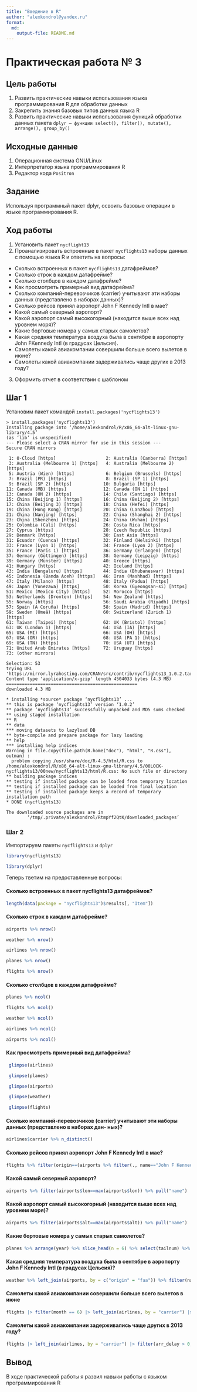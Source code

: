 ```yaml
---
title: "Введение в R"
author: "alexkondrol@yandex.ru"
format: 
  md:
    output-file: README.md
---
```


# Практическая работа № 3

## Цель работы

1. Развить практические навыки использования языка программирования R для обработки данных
2. Закрепить знания базовых типов данных языка R
3. Развить практические навыки использования функций обработки данных пакета `dplyr – функции select(), filter(), mutate(), arrange(), group_by()`

## Исходные данные

1. Операционная система GNU/Linux
2. Интерпретатор языка программирования R
3. Редактор кода `Positron`

## Задание

Используя программный пакет dplyr, освоить базовые операции в языке программирования R.

## Ход работы

1. Установить пакет `nycflight13`
2. Проанализировать встроенные в пакет `nycflights13` наборы данных с помощью языка R и ответить на вопросы:
  * Сколько встроенных в пакет `nycflights13` датафреймов?
  * Сколько строк в каждом датафрейме?
  * Сколько столбцов в каждом датафрейме?
  * Как просмотреть примерный вид датафрейма?
  * Сколько компаний-перевозчиков (carrier) учитывают эти наборы данных (представлено в наборах данных)?
  * Сколько рейсов принял аэропорт John F Kennedy Intl в мае?
  * Какой самый северный аэропорт?
  * Какой аэропорт самый высокогорный (находится выше всех над уровнем моря)?
  * Какие бортовые номера у самых старых самолетов?
  * Какая средняя температура воздуха была в сентябре в аэропорту John FKennedy Intl (в градусах Цельсия).
  * Самолеты какой авиакомпании совершили больше всего вылетов в июне?
  * Самолеты какой авиакомпании задерживались чаще других в 2013 году?
3. Оформить отчет в соответствии с шаблоном

## Шаг 1

Установим пакет командой `install.packages('nycflights13')`

```
> install.packages('nycflights13')
Installing package into ‘/home/alexkondrol/R/x86_64-alt-linux-gnu-library/4.5’
(as ‘lib’ is unspecified)
--- Please select a CRAN mirror for use in this session ---
Secure CRAN mirrors 

 1: 0-Cloud [https]                   2: Australia (Canberra) [https]   
 3: Australia (Melbourne 1) [https]   4: Australia (Melbourne 2) [https]
 5: Austria (Wien) [https]            6: Belgium (Brussels) [https]     
 7: Brazil (PR) [https]               8: Brazil (SP 1) [https]          
 9: Brazil (SP 2) [https]            10: Bulgaria [https]               
11: Canada (MB) [https]              12: Canada (ON 1) [https]          
13: Canada (ON 2) [https]            14: Chile (Santiago) [https]       
15: China (Beijing 1) [https]        16: China (Beijing 2) [https]      
17: China (Beijing 3) [https]        18: China (Hefei) [https]          
19: China (Hong Kong) [https]        20: China (Lanzhou) [https]        
21: China (Nanjing) [https]          22: China (Shanghai 2) [https]     
23: China (Shenzhen) [https]         24: China (Wuhan) [https]          
25: Colombia (Cali) [https]          26: Costa Rica [https]             
27: Cyprus [https]                   28: Czech Republic [https]         
29: Denmark [https]                  30: East Asia [https]              
31: Ecuador (Cuenca) [https]         32: Finland (Helsinki) [https]     
33: France (Lyon 1) [https]          34: France (Lyon 2) [https]        
35: France (Paris 1) [https]         36: Germany (Erlangen) [https]     
37: Germany (Göttingen) [https]      38: Germany (Leipzig) [https]      
39: Germany (Münster) [https]        40: Greece [https]                 
41: Hungary [https]                  42: Iceland [https]                
43: India (Bengaluru) [https]        44: India (Bhubaneswar) [https]    
45: Indonesia (Banda Aceh) [https]   46: Iran (Mashhad) [https]         
47: Italy (Milano) [https]           48: Italy (Padua) [https]          
49: Japan (Yonezawa) [https]         50: Korea (Gyeongsan-si) [https]   
51: Mexico (Mexico City) [https]     52: Morocco [https]                
53: Netherlands (Dronten) [https]    54: New Zealand [https]            
55: Norway [https]                   56: Saudi Arabia (Riyadh) [https]  
57: Spain (A Coruña) [https]         58: Spain (Madrid) [https]         
59: Sweden (Umeå) [https]            60: Switzerland (Zurich 1) [https] 
61: Taiwan (Taipei) [https]          62: UK (Bristol) [https]           
63: UK (London 1) [https]            64: USA (IA) [https]               
65: USA (MI) [https]                 66: USA (OH) [https]               
67: USA (OR) [https]                 68: USA (PA 1) [https]             
69: USA (TN) [https]                 70: USA (UT) [https]               
71: United Arab Emirates [https]     72: Uruguay [https]                
73: (other mirrors)                  

Selection: 53
trying URL 'https://mirror.lyrahosting.com/CRAN/src/contrib/nycflights13_1.0.2.tar.gz'
Content type 'application/x-gzip' length 4504033 bytes (4.3 MB)
==================================================
downloaded 4.3 MB

* installing *source* package ‘nycflights13’ ...
** this is package ‘nycflights13’ version ‘1.0.2’
** package ‘nycflights13’ successfully unpacked and MD5 sums checked
** using staged installation
** R
** data
*** moving datasets to lazyload DB
** byte-compile and prepare package for lazy loading
** help
*** installing help indices
Warning in file.copy(file.path(R.home("doc"), "html", "R.css"), outman) :
  problem copying /usr/share/doc/R-4.5/html/R.css to /home/alexkondrol/R/x86_64-alt-linux-gnu-library/4.5/00LOCK-nycflights13/00new/nycflights13/html/R.css: No such file or directory
** building package indices
** testing if installed package can be loaded from temporary location
** testing if installed package can be loaded from final location
** testing if installed package keeps a record of temporary installation path
* DONE (nycflights13)

The downloaded source packages are in
        ‘/tmp/.private/alexkondrol/RtmpYf2QtK/downloaded_packages’
```

### Шаг 2

Импортируем пакеты `nycflights13` и `dplyr`

```r
library(nycflights13)
```

```r
library(dplyr)
```

Теперь тветим на предоставленные вопросы:

#### Сколько встроенных в пакет nycflights13 датафреймов?

```r
length(data(package = "nycflights13")$results[, "Item"])
```

#### Сколько строк в каждом датафрейме?
```r
airports %>% nrow()
```

```r
weather %>% nrow()
```
```r
airlines %>% nrow()
```

```r
planes %>% nrow()
```

```r
flights %>% nrow()
```


#### Сколько столбцов в каждом датафрейме?

```r
planes %>% ncol()
```

```r
flights %>% ncol()
```

```r
weather %>% ncol()
```
```r
airlines %>% ncol()
```

```r
airports %>% ncol()
```


#### Как просмотреть примерный вид датафрейма?

```r
 glimpse(airlines)
```
```r
 glimpse(planes)
```
```r
 glimpse(airports)
```
```r
 glimpse(weather)
```
```r
 glimpse(flights)
```
#### Сколько компаний-перевозчиков (carrier) учитывают эти наборы данных (представлено в наборах дан- ных)?

```r
airlines$carrier %>% n_distinct()
```

#### Сколько рейсов принял аэропорт John F Kennedy Intl в мае?

```r
flights %>% filter(origin==(airports %>% filter(., name=="John F Kennedy Intl")) %>% pull("faa"), month==5) %>% nrow()
```

#### Какой самый северный аэропорт?

```r
airports %>% filter(airports$lon==max(airports$lon)) %>% pull("name")
```

#### Какой аэропорт самый высокогорный (находится выше всех над уровнем моря)?
```r
airports %>% filter(airports$alt==max(airports$alt)) %>% pull("name")
```


#### Какие бортовые номера у самых старых самолетов?

```r
planes %>% arrange(year) %>% slice_head(n = 6) %>% select(tailnum) %>% knitr::kable(format = "markdown")
```

#### Какая средняя температура воздуха была в сентябре в аэропорту John F Kennedy Intl (в градусах Цельсия)?
```r
weather %>% left_join(airports, by = c("origin" = "faa")) %>% filter(name == "John F Kennedy Intl", month == 9) %>% summarise(mean_temp_c = (mean(temp) - 32) * 5/9) %>% pull(mean_temp_c)
```

#### Самолеты какой авиакомпании совершили больше всего вылетов в июне
```r
flights |> filter(month == 6) |> left_join(airlines, by = "carrier") |> group_by(name) |> summarise(amount = n(), .groups = "drop") |> slice_max(amount, n = 1, with_ties = FALSE) |> pull(name)
```

#### Самолеты какой авиакомпании задерживались чаще других в 2013 году?
```r
flights |> left_join(airlines, by = "carrier") |> filter(arr_delay > 0, year == 2013) |> group_by(name) |> summarise(amount = n(), .groups = "drop") |> slice_max(amount, n = 1, with_ties = FALSE) |> pull(name)
```

## Вывод

В ходе практической работы я развил навыки работы с языком программирования R